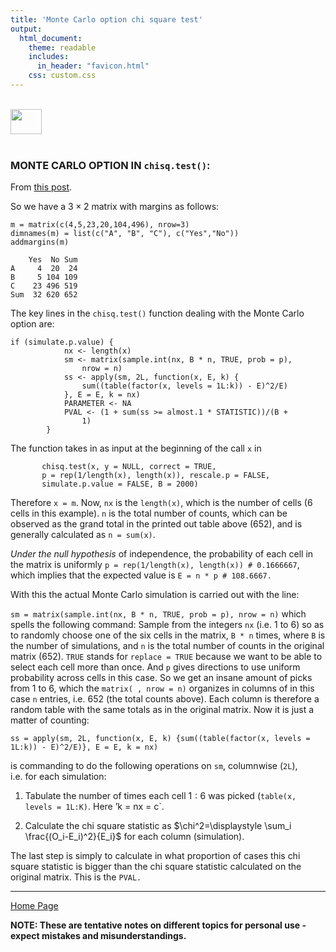 ```yaml
---
title: 'Monte Carlo option chi square test'
output: 
  html_document:
    theme: readable
    includes:
      in_header: "favicon.html" 
    css: custom.css
---
```


<br>
<a href="http://rinterested.github.io/statistics/index.html">
<img HEIGHT="40" WIDTH="50" src="logo.PNG"></a>
<br><br>


### MONTE CARLO OPTION IN `chisq.test()`:


From [this post](http://stats.stackexchange.com/a/262745/67822).

So we have a $3 \times 2$ matrix with margins as follows:

    m = matrix(c(4,5,23,20,104,496), nrow=3)
    dimnames(m) = list(c("A", "B", "C"), c("Yes","No"))
    addmargins(m)

        Yes  No Sum
    A     4  20  24
    B     5 104 109
    C    23 496 519
    Sum  32 620 652

The key lines in the `chisq.test()` function dealing with the Monte Carlo option are:

    if (simulate.p.value) {
                nx <- length(x)
                sm <- matrix(sample.int(nx, B * n, TRUE, prob = p), 
                    nrow = n)
                ss <- apply(sm, 2L, function(x, E, k) {
                    sum((table(factor(x, levels = 1L:k)) - E)^2/E)
                }, E = E, k = nx)
                PARAMETER <- NA
                PVAL <- (1 + sum(ss >= almost.1 * STATISTIC))/(B + 
                    1)
            }

The function takes in as input at the beginning of the call `x` in   

           chisq.test(x, y = NULL, correct = TRUE,
           p = rep(1/length(x), length(x)), rescale.p = FALSE,
           simulate.p.value = FALSE, B = 2000)

Therefore `x = m`. Now, `nx` is the `length(x)`, which is the number of cells ($6$ cells in this example). `n` is the total number of counts, which can be observed as the grand total in the printed out table above $(652)$, and is generally calculated as `n = sum(x)`.

*Under the null hypothesis* of independence, the probability of each cell in the matrix is uniformly `p = rep(1/length(x), length(x)) # 0.1666667`, which implies that the expected value is `E = n * p # 108.6667.`

With this the actual Monte Carlo simulation is carried out with the line:

`sm = matrix(sample.int(nx, B * n, TRUE, prob = p), nrow = n)` which spells the following command: Sample from the integers `nx` (i.e. $1$ to $6$) so as to randomly choose one of the six cells in the matrix, `B * n` times, where `B` is the number of simulations, and `n` is the total number of counts in the original matrix  $(652)$. `TRUE` stands for `replace = TRUE` because we want to be able to select each cell more than once. And `p` gives directions to use uniform probability across cells in this case. So we get an insane amount of picks from $1$ to $6$, which the `matrix( , nrow = n)` organizes in columns of in this case `n` entries, i.e. $652$ (the total counts above). Each column is therefore a random table with the same totals as in the original matrix. Now it is just a matter of counting:

    ss = apply(sm, 2L, function(x, E, k) {sum((table(factor(x, levels = 1L:k)) - E)^2/E)}, E = E, k = nx)

is commanding to do the following operations on `sm`, columnwise (`2L`), i.e. for each simulation:

1. Tabulate the number of times each cell $1: 6$ was picked (`table(x, levels = 1L:K)`. Here 'k =  nx = c`.

2. Calculate the chi square statistic as $\chi^2=\displaystyle \sum_i \frac{(O_i-E_i)^2}{E_i}$ for each column (simulation).

The last step is simply to calculate in what proportion of cases this chi square statistic is bigger than the chi square statistic calculated on the original matrix. This is the `PVAL.`

---
<a href="http://rinterested.github.io/statistics/index.html">Home Page</a>

**NOTE: These are tentative notes on different topics for personal use - expect mistakes and misunderstandings.**
